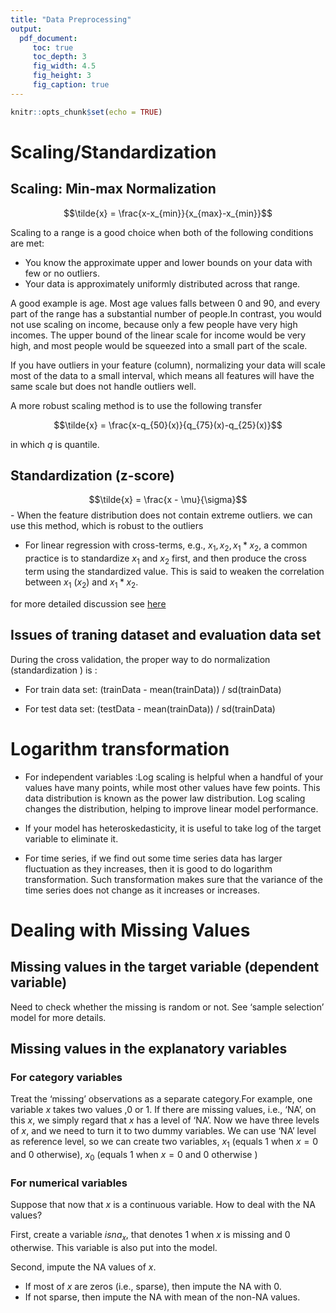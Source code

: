---
title: "Data Preprocessing"
output: 
  pdf_document:
     toc: true
     toc_depth: 3
     fig_width: 4.5
     fig_height: 3
     fig_caption: true
---

```{r setup, include=FALSE}
knitr::opts_chunk$set(echo = TRUE)
```

# Scaling/Standardization

## Scaling: Min-max Normalization

$$\tilde{x} = \frac{x-x_{min}}{x_{max}-x_{min}}$$

Scaling to a range is a good choice when both of the following conditions are met:

- You know the approximate upper and lower bounds on your data with few or no outliers.
- Your data is approximately uniformly distributed across that range.

A good example is age. Most age values falls between 0 and 90, and every part of the range has a substantial number of people.In contrast, you would not use scaling on income, because only a few people have very high incomes. The upper bound of the linear scale for income would be very high, and most people would be squeezed into a small part of the scale.

If you have outliers in your feature (column), normalizing your data will scale most of the data to a small interval, which means all features will have the same scale but does not handle outliers well.
 
A more robust scaling method is to use the following transfer 

$$\tilde{x} = \frac{x-q_{50}(x)}{q_{75}(x)-q_{25}(x)}$$

in which $q$ is quantile. 

## Standardization (z-score)
$$\tilde{x} = \frac{x - \mu}{\sigma}$$
- When the feature distribution does not contain extreme outliers. we can use this method, which is robust to the outliers

- For linear regression with cross-terms, e.g., $x_1, x_2, x_1*x_2$, a common practice is to standardize $x_1$ and $x_2$ first, and then produce the cross term using the standardized value. This is said to weaken the correlation between $x_1$ ($x_2$) and $x_1*x_2$.
 
for more detailed discussion see [here](https://link.springer.com/article/10.3758/s13428-015-0624-x#:~:text=Some%20researchers%20say%20that%20it,has%20no%20effect%20on%20multicollinearity)

## Issues of traning dataset and evaluation data set
During the cross validation, the proper way to do normalization (standardization ) is :

- For train data set: (trainData - mean(trainData)) / sd(trainData)

- For test data set: (testData - mean(trainData)) / sd(trainData)

# Logarithm transformation
- For independent variables :Log scaling is helpful when a handful of your values have many points, while most other values have few points. This data distribution is known as the power law distribution. Log scaling changes the distribution, helping to improve linear model performance.

- If your model has heteroskedasticity, it is useful to take log of the target variable to eliminate it.

- For time series, if we find out some time series data has larger fluctuation as they increases, then it is good to do logarithm transformation. Such transformation makes sure that the variance of the time series does not change as it increases or increases.

# Dealing with Missing Values 

## Missing values in the target variable (dependent variable)
Need to check whether the missing is random or not. See 'sample selection' model for more details.

## Missing values in the explanatory variables
### For category variables
Treat the 'missing' observations as a separate category.For example, one variable $x$ takes two values ,0 or 1. If there are missing values, i.e., 'NA', on this $x$, we simply regard that $x$ has a level of 'NA'. Now we have three levels of $x$, and we need to turn it to two dummy variables. We can use 'NA' level as reference level, so we can create two variables, $x_1$ (equals 1 when $x=0$ and 0 otherwise), $x_0$ (equals 1 when $x=0$ and 0 otherwise )

### For numerical variables
Suppose that now that $x$ is a continuous variable. How to deal with the NA values? 

First, create a variable $isna_x$, that denotes 1 when $x$ is missing and 0 otherwise. This variable is also put into the model. 

Second, impute the NA values of $x$.

- If most of $x$ are zeros (i.e., sparse), then impute the NA with 0.
- If not sparse, then impute the NA with mean of the non-NA values. 